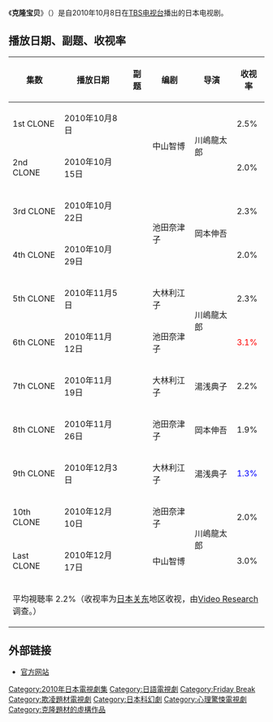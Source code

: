 {{expand|time=2013-05-01T11:09:59+00:00}}
{{Infobox Television
| show_name            = 克隆宝贝
| original_name        = {{lang|ja|クローン ベイビー}}
| image                = 
| caption              = 
| show_name_2          = 
| genre                = 
| format               = 
| creator              = 
| developer            = 
| writer               = 中山智博
| director             = 川嶋龍太郎<br/>岡本伸吾<br/>湯浅典子
| creative_director    = 
| presenter            = 
| starring             = [[市川知宏|市川知宏]]<br/>[[松坂桃李|松坂桃李]]<br/>[[滝裕可里|滝裕可里]]<br />[[山崎賢人|山崎賢人]]<br />[[菊田大輔|菊田大輔]]<br/>[[稲葉友|稲葉友]]
| judges               = 
| voices               = 
| narrated             = 
| theme_music_composer = 
| opentheme            = 
| composer             = 
| lyricist             = 
| singer               = 
| endtheme             = 
| composer_2           = 
| lyricist_2           = 
| singer_2             = 
| slogan               = 
| country              = 日本
| language             = 日语
| num_seasons          = <!-- or num_series -->
| num_episodes         = 11
| list_episodes        = 
| executive_producer   = 
| supervising_producer = 
| producer             = 川嶋龍太郎<br>佐藤敦司
| editor               = 
| location             = 
| cinematography       = 
| camera               = 
| runtime              = 54分鐘（含廣告）
| company              = [[TBS电视台|TBS电视台]]
| distributor          = 
| network              = [[TBS电视台|TBS电视台]]
| picture_format       = 
| audio_format         = 
| first_run            = 日本
| first_aired          = {{start date|2010|10|8}}
| last_aired           = {{end date|2010|12|17}}
| preceded_by          = 
| followed_by          = 
| related              = 
| website              = http://www.tbs.co.jp/clone-baby/
| production_website   = 
}}
《'''克隆宝贝'''》（{{lang-ja|クローン ベイビー}}）是自2010年10月8日在[[TBS电视台|TBS电视台]]播出的日本电视剧。

== 播放日期、副题、收视率 ==
{| class="wikitable" style="text-align:center"
!集数!!播放日期!!副题!!编剧!!导演!!收视率
|-
|1st CLONE||2010年10月8日||{{lang|ja|命をかけたイス取りゲーム}}||rowspan="2"|中山智博||rowspan="2"|川嶋龍太郎||2.5%
|-
|2nd CLONE||2010年10月15日||{{lang|ja|運命の赤い糸〜生死をかけたゲーム}}||2.0%
|-
|3rd CLONE||2010年10月22日||{{lang|ja|三角関係〜君は俺が守る! 揺らぐキズナ}}||rowspan="2"|池田奈津子||rowspan="2"|岡本伸吾||2.3%
|-
|4th CLONE||2010年10月29日||{{lang|ja|悲劇の運命〜磁石で引き合う恋のチカラ}}||2.0%
|-
|5th CLONE||2010年11月5日||{{lang|ja|最期の戦い〜ヒーローは絶対に死なない}}||大林利江子||rowspan="2"|川嶋龍太郎||2.3%
|-
|6th CLONE||2010年11月12日||{{lang|ja|運命に引き裂かれた二人〜切れた赤い糸}}||池田奈津子||<font color="red">3.1%
|-
|7th CLONE||2010年11月19日||{{lang|ja|遺伝子操作された愛クローン誕生の悲劇}}||大林利江子||湯浅典子||2.2%
|-
|8th CLONE||2010年11月26日||{{lang|ja|命をかけたラストゲーム〜1番大切な物}}||池田奈津子||岡本伸吾||1.9%
|-
|9th CLONE||2010年12月3日||{{lang|ja|俺は神じゃない、人間だ〜クローンの涙}}||大林利江子||湯浅典子||<font color="blue">1.3%
|-
|10th CLONE||2010年12月10日||{{lang|ja|命の選択〜殺したいぐらい君を愛してる}}||池田奈津子||rowspan="2"|川嶋龍太郎||2.0%
|-
|Last CLONE||2010年12月17日||{{lang|ja|最終章〜それでも僕らは生きていく〜}}||中山智博||3.0%
|-
!colspan="6"|平均視聴率 2.2%（收视率为[[日本|日本]][[關東地方|关东]]地区收视，由[[Video_Research|Video Research]]调查。）
|}

== 外部链接 ==
* [http://www.tbs.co.jp/clone-baby/ 官方网站] {{Wayback|url=http://www.tbs.co.jp/clone-baby/ |date=20160305025209 }}
{{DEFAULTSORT:Clone Baby}}
[[Category:2010年日本電視劇集|Category:2010年日本電視劇集]]
[[Category:日語電視劇|Category:日語電視劇]]
[[Category:Friday_Break|Category:Friday Break]]
[[Category:欺凌題材電視劇|Category:欺凌題材電視劇]]
[[Category:日本科幻劇|Category:日本科幻劇]]
[[Category:心理驚悚電視劇|Category:心理驚悚電視劇]]
[[Category:克隆題材的虛構作品|Category:克隆題材的虛構作品]]